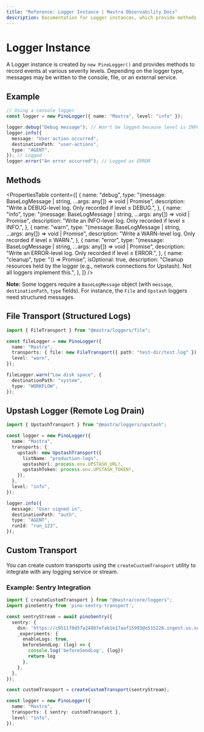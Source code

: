 ```yaml
---
title: "Reference: Logger Instance | Mastra Observability Docs"
description: Documentation for Logger instances, which provide methods to record events at various severity levels.
---
```


# Logger Instance

A Logger instance is created by `new PinoLogger()` and provides methods to record events at various severity levels. Depending on the logger type, messages may be written to the console, file, or an external service.

## Example

```typescript showLineNumbers copy
// Using a console logger
const logger = new PinoLogger({ name: "Mastra", level: "info" });

logger.debug("Debug message"); // Won't be logged because level is INFO
logger.info({
  message: "User action occurred",
  destinationPath: "user-actions",
  type: "AGENT",
}); // Logged
logger.error("An error occurred"); // Logged as ERROR
```

## Methods

<PropertiesTable
  content={[
    {
      name: "debug",
      type: "(message: BaseLogMessage | string, ...args: any[]) => void | Promise<void>",
      description: "Write a DEBUG-level log. Only recorded if level ≤ DEBUG.",
    },
    {
      name: "info",
      type: "(message: BaseLogMessage | string, ...args: any[]) => void | Promise<void>",
      description: "Write an INFO-level log. Only recorded if level ≤ INFO.",
    },
    {
      name: "warn",
      type: "(message: BaseLogMessage | string, ...args: any[]) => void | Promise<void>",
      description: "Write a WARN-level log. Only recorded if level ≤ WARN.",
    },
    {
      name: "error",
      type: "(message: BaseLogMessage | string, ...args: any[]) => void | Promise<void>",
      description: "Write an ERROR-level log. Only recorded if level ≤ ERROR.",
    },
    {
      name: "cleanup",
      type: "() => Promise<void>",
      isOptional: true,
      description:
        "Cleanup resources held by the logger (e.g., network connections for Upstash). Not all loggers implement this.",
    },
  ]}
/>

**Note:** Some loggers require a `BaseLogMessage` object (with `message`, `destinationPath`, `type` fields). For instance, the `File` and `Upstash` loggers need structured messages.

## File Transport (Structured Logs)

```typescript showLineNumbers copy
import { FileTransport } from "@mastra/loggers/file";

const fileLogger = new PinoLogger({
  name: "Mastra",
  transports: { file: new FileTransport({ path: "test-dir/test.log" }) },
  level: "warn",
});

fileLogger.warn("Low disk space", {
  destinationPath: "system",
  type: "WORKFLOW",
});
```

## Upstash Logger (Remote Log Drain)

```typescript showLineNumbers copy
import { UpstashTransport } from "@mastra/loggers/upstash";

const logger = new PinoLogger({
  name: "Mastra",
  transports: {
    upstash: new UpstashTransport({
      listName: "production-logs",
      upstashUrl: process.env.UPSTASH_URL!,
      upstashToken: process.env.UPSTASH_TOKEN!,
    }),
  },
  level: "info",
});

logger.info({
  message: "User signed in",
  destinationPath: "auth",
  type: "AGENT",
  runId: "run_123",
});
```

## Custom Transport

You can create custom transports using the `createCustomTransport` utility to integrate with any logging service or stream.

### Example: Sentry Integration

```typescript showLineNumbers copy
import { createCustomTransport } from "@mastra/core/loggers";
import pinoSentry from 'pino-sentry-transport';

const sentryStream = await pinoSentry({
  sentry: {
    dsn: 'https://c9511f0d57a24887efab1e17aaf15993@o515228.ingest.us.sentry.io/4509564877144069',
    _experiments: {
      enableLogs: true,
      beforeSendLog: (log) => {
        console.log('beforeSendLog', {log})
        return log
      },
    },
  },
});

const customTransport = createCustomTransport(sentryStream);

const logger = new PinoLogger({
  name: "Mastra",
  transports: { sentry: customTransport },
  level: "info",
});
```